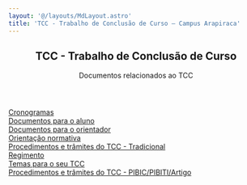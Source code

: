 ```yaml
---
layout: '@/layouts/MdLayout.astro'
title: 'TCC - Trabalho de Conclusão de Curso — Campus Arapiraca'
---
```



<span></span>
<article id="content">
<header>

<h1>
         TCC - Trabalho de Conclusão de Curso
        </h1>

<p class="lead">
         Documentos relacionados ao TCC
        </p>

</header>
<div id="viewlet-above-content-body">
</div>
<div id="content-core">
<div class="row">
<div class="col-lg-3 col-sm-4 buttonView">
<a class="buttonItem" href="/cpt/documentos/tcc/cronogramas">
<span>
            Cronogramas
           </span>
</a>
</div>
<div class="col-lg-3 col-sm-4 buttonView">
<a class="buttonItem" href="/cpt/documentos/tcc/modelos">
<span>
            Documentos para o aluno
           </span>
</a>
</div>
<div class="col-lg-3 col-sm-4 buttonView">
<a class="buttonItem" href="/cpt/documentos/tcc/documentos-para-o-orientador">
<span>
            Documentos para o orientador
           </span>
</a>
</div>
<div class="col-lg-3 col-sm-4 buttonView">
<a class="buttonItem" href="/cpt/documentos/tcc/tcc_orientacao_normativa_2016.pdf/view">
<span>
            Orientação normativa
           </span>
</a>
</div>
<div class="col-lg-3 col-sm-4 buttonView">
<a class="buttonItem" href="/cpt/documentos/tcc/fluxograma_tcc.png/view">
<span>
            Procedimentos e trâmites do TCC - Tradicional
           </span>
</a>
</div>
<div class="col-lg-3 col-sm-4 buttonView">
<a class="buttonItem" href="/cpt/documentos/tcc/regimento.pdf/view">
<span>
            Regimento
           </span>
</a>
</div>
<div class="col-lg-3 col-sm-4 buttonView">
</div>
<div class="col-lg-3 col-sm-4 buttonView">
<a class="buttonItem" href="/cpt/documentos/tcc/temas-para-o-seu-tcc">
<span>
            Temas para o seu TCC
           </span>
</a>
</div>
<div class="col-lg-3 col-sm-4 buttonView">
<a class="buttonItem" href="/cpt/documentos/tcc/procedimentos-e-tramites-do-tcc-pibic-pibiti-artigo">
<span>
            Procedimentos e trâmites do TCC - PIBIC/PIBITI/Artigo
           </span>
</a>
</div>
</div>

</div>
<div id="viewlet-below-content-body">
</div>
</article>